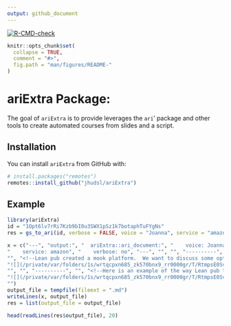 ```yaml
---
output: github_document
---
```


<!-- badges: start -->
[![R-CMD-check](https://github.com/jhudsl/ariExtra/workflows/R-CMD-check/badge.svg)](https://github.com/jhudsl/ariExtra/actions)
<!-- badges: end -->
```r
knitr::opts_chunk$set(
  collapse = TRUE,
  comment = "#>",
  fig.path = "man/figures/README-"
)
```

# ariExtra Package: 
The goal of `ariExtra` is to provide leverages the `ari`' package and other tools to create automated courses from slides and a script. 

## Installation

You can install `ariExtra` from GitHub with:

```r
# install.packages("remotes")
remotes::install_github("jhudsl/ariExtra")
```


## Example

```r
library(ariExtra)
id = "1Opt6lv7rRi7Kzb9bI0u3SWX1pSz1k7botaphTuFYgNs"
res = gs_to_ari(id, verbose = FALSE, voice = "Joanna", service = "amazon", open = FALSE) 
```
```r
x = c("---", "output:", "  ariExtra::ari_document:", "    voice: Joanna", 
"    service: amazon", "    verbose: no", "---", "", "", "----------", 
"", "<!--Lean pub created a mook platform.  We want to discuss some options for creating courses with Lean pub at Johns Hopkins.-->", 
"![](/private/var/folders/1s/wrtqcpxn685_zk570bnx9_rr0000gr/T/RtmpsE0Sv2/filecef632678c61.png)", 
"", "", "----------", "", "<!--Here is an example of the way Lean pub turns text into an output course.  The left hand side is written in a markdown format called Markua.-->", 
"![](/private/var/folders/1s/wrtqcpxn685_zk570bnx9_rr0000gr/T/RtmpsE0Sv2/filecef62c314e21.png)", 
"")
output_file = tempfile(fileext = ".md")
writeLines(x, output_file)
res = list(output_file = output_file)
```

```r
head(readLines(res$output_file), 20)
```
